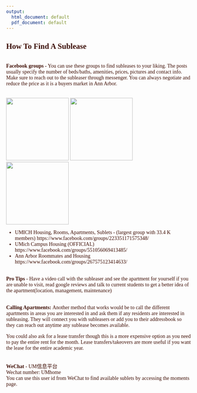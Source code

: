 ```yaml
---
output:
  html_document: default
  pdf_document: default
---
```

## How To Find A Sublease
 
<style>
title {
  color: #3D0C02;
  font-family: Comic Sans MS;
  }
  
body {
  color: #3D0C02;
  font-family: Verdana;
  }

</style>

<br>
**Facebook groups -**
You can use these groups to find subleases to your liking. The posts usually specify the number of beds/baths, amenities, prices, pictures and contact info. Make sure to reach out to the subleaser through messenger. You can always negotiate and reduce the price as it is a buyers market in Ann Arbor.

<br>
![](Screen Shot 2022-08-03 at 3.05.44 PM.png){width=140, height=170} 
![](Screen Shot 2022-08-03 at 3.05.55 PM.png){width=140, height=170}
![](Screen Shot 2022-08-03 at 3.06.08 PM.png){width=140, height=170} 


- UMICH Housing, Rooms, Apartments, Sublets - (largest group with 33.4 K members)
https://www.facebook.com/groups/223351171575348/
- UMich Campus Housing (OFFICIAL)
<br>
https://www.facebook.com/groups/551056069413485/
- Ann Arbor Roommates and Housing
<br>
https://www.facebook.com/groups/267575123414633/

<br>
**Pro Tips** - Have a video call with the subleaser and see the apartment for yourself if you are unable to visit, read google reviews and talk to current students to get a better idea of the apartment(location, management, maintenance) 

<br>
**Calling Apartments: **
Another method that works would be to call the different apartments in areas you are interested in and ask them if any residents are interested in subleasing. They will connect you with subleasers or add you to their addressbook so they can reach out anytime any sublease becomes available. 

You could also ask for a lease transfer though this is a more expensive option as you need to pay the entire rent for the month. Lease transfers/takeovers are more useful if you want the lease for the entire academic year. 

<br>
**WeChat - **
UM信息平台
<br>
Wechat number: UMhome
<br>
You can use this user id from WeChat to find available sublets by accessing the moments page. 
